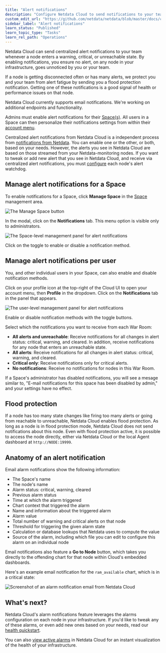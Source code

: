 ```yaml
---
title: "Alert notifications"
description: "Configure Netdata Cloud to send notifications to your team whenever any node on your infrastructure triggers a pre-configured or custom alert threshold."
custom_edit_url: "https://github.com/netdata/netdata/blob/master/docs/cloud/alerts-notifications/notifications.mdx"
sidebar_label: "Alert notifications"
learn_status: "Published"
learn_topic_type: "Tasks"
learn_rel_path: "Operations"
---
```



Netdata Cloud can send centralized alert notifications to your team whenever a node enters a warning, critical, or
unreachable state. By enabling notifications, you ensure no alert, on any node in your infrastructure, goes unnoticed by
you or your team.

If a node is getting disconnected often or has many alerts, we protect you and your team from alert fatigue by sending
you a flood protection notification. Getting one of these notifications is a good signal of health or performance issues
on that node.

Netdata Cloud currently supports email notifications. We're working on additional endpoints and functionality.

Admins must enable alert notifications for their [Space(s)](#manage-alert-notifications-for-a-space). All users in a
Space can then personalize their notifications settings from within their [account
menu](#manage-alert-notifications-per-user).

<Callout type="notice">

Centralized alert notifications from Netdata Cloud is a independent process from [notifications from
Netdata](/docs/monitor/enable-notifications). You can enable one or the other, or both, based on your needs. However,
the alerts you see in Netdata Cloud are based on those streamed from your Netdata-monitoring nodes. If you want to tweak
or add new alert that you see in Netdata Cloud, and receive via centralized alert notifications, you must
[configure](/docs/monitor/configure-alarms) each node's alert watchdog.

</Callout>

## Manage alert notifications for a Space

To enable notifications for a Space, click **Manage Space** in the [Space](/docs/cloud/spaces) management area.

![The Manage Space
button](https://user-images.githubusercontent.com/1153921/108530321-b6a52500-7292-11eb-9599-a5ba77a25094.png)

In the modal, click on the **Notifications** tab. This menu option is visible only to administrators.

![The Space-level management panel for alert
notifications](https://user-images.githubusercontent.com/1153921/99722010-3f7eab80-2a6d-11eb-8836-547a6d243d51.png)

Click on the toggle to enable or disable a notification method.

## Manage alert notifications per user

You, and other individual users in your Space, can also enable and disable notification methods.

Click on your profile icon at the top-right of the Cloud UI to open your account menu, then **Profile** in the dropdown. 
Click on the **Notifications** tab in the panel that appears.

![The user-level management panel for alert
notifications](https://user-images.githubusercontent.com/1153921/99722015-40174200-2a6d-11eb-837e-3de761127ca7.png)

Enable or disable notification methods with the toggle buttons.

Select which the notifications you want to receive from each War Room:

-   **All alerts and unreachable**: Receive notifications for all changes in alert status: critical, warning, and
    cleared. In addition, receive notifications for any node that enters an unreachable state.
-   **All alerts**: Receive notifications for all changes in alert status: critical, warning, and cleared.
-   **Critical only**: Receive notifications only for critical alerts.
-   **No notifications**: Receive no notifications for nodes in this War Room.

If a Space's administrator has disabled notifications, you will see a mesage similar to, "E-mail notifications for this space has been disabled by admin," and your settings have no effect.

## Flood protection

If a node has too many state changes like firing too many alerts or going from reachable to unreachable, Netdata Cloud
enables flood protection. As long as a node is in flood protection mode, Netdata Cloud does not send notifications about
this node. Even with flood protection active, it is possible to access the node directly, either via Netdata Cloud or
the local Agent dashboard at `http://NODE:19999`.

## Anatomy of an alert notification

Email alarm notifications show the following information:

-   The Space's name
-   The node's name
-   Alarm status: critical, warning, cleared
-   Previous alarm status
-   Time at which the alarm triggered
-   Chart context that triggered the alarm
-   Name and information about the triggered alarm
-   Alarm value
-   Total number of warning and critical alerts on that node
-   Threshold for triggering the given alarm state
-   Calculation or database lookups that Netdata uses to compute the value
-   Source of the alarm, including which file you can edit to configure this alarm on an individual node

Email notifications also feature a **Go to Node** button, which takes you directly to the offending chart for that node
within Cloud's embedded dashboards.

Here's an example email notification for the `ram_available` chart, which is in a critical state:

![Screenshot of an alarm notification email from Netdata
Cloud](https://user-images.githubusercontent.com/1153921/87461878-e933c480-c5c3-11ea-870b-affdb0801854.png)

## What's next?

Netdata Cloud's alarm notifications feature leverages the alarms configuration on each node in your infrastructure. If
you'd like to tweak any of these alarms, or even add new ones based on your needs, read our [health
quickstart](/docs/monitor/configure-alarms).

You can also [view active alarms](/docs/cloud/alerts-notifications/view-active-alerts) in Netdata Cloud for an instant
visualization of the health of your infrastructure.
